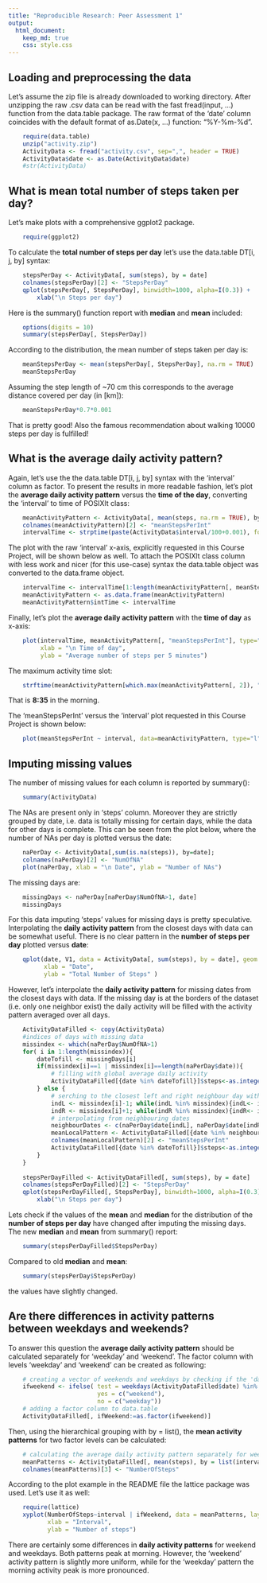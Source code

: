 ```yaml
---
title: "Reproducible Research: Peer Assessment 1"
output: 
  html_document:
    keep_md: true
    css: style.css
---
```


## Loading and preprocessing the data


Let's assume the zip file is already downloaded to working directory. After unzipping the raw <span class="code">.csv</span> data can be read with the fast <span class="code">fread(input, ...)</span> function  from the <span class="code">data.table</span> package. The raw format of the 'date' column coincides with the default format of <span  class="code">as.Date(x, ...)</span> function: "%Y-%m-%d". 
```r
    require(data.table)
    unzip("activity.zip")
    ActivityData <- fread("activity.csv", sep=",", header = TRUE)
    ActivityData$date <- as.Date(ActivityData$date)
    #str(ActivityData)
```


## What is mean total number of steps taken per day?
Let's make plots with a comprehensive <span class="code">ggplot2</span> package. 
```r
    require(ggplot2)
```

To calculate the **total number of steps per day** let's use the data.table <span class="code">DT[i, j, by]</span> syntax:
```r
    stepsPerDay <- ActivityData[, sum(steps), by = date]
    colnames(stepsPerDay)[2] <- "StepsPerDay"
    qplot(stepsPerDay[, StepsPerDay], binwidth=1000, alpha=I(0.3)) + 
        xlab("\n Steps per day")
```

Here is the <span class="code">summary()</span> function report with **median** and **mean** included:
```r
    options(digits = 10)
    summary(stepsPerDay[, StepsPerDay])
```

According to the distribution, the mean number of steps taken per day is:
```r
    meanStepsPerDay <- mean(stepsPerDay[, StepsPerDay], na.rm = TRUE)
    meanStepsPerDay
```

Assuming the step length of ~70 cm this corresponds to the average distance  covered per day (in [km]):
```r
    meanStepsPerDay*0.7*0.001
```
That is pretty good! Also the famous recommendation about walking 10000 steps per day is fulfilled!  
   
## What is the average daily activity pattern?
Again, let's use the the data.table <span class="code">DT[i, j, by]</span> syntax with the 'interval' column as factor. To present the results in more readable fashion, let's plot the **average daily activity pattern** versus the **time of the day**, converting the 'interval' to time of <span class="code">POSIXlt</span> class:
```r
    meanActivityPattern <- ActivityData[, mean(steps, na.rm = TRUE), by = interval]
    colnames(meanActivityPattern)[2] <- "meanStepsPerInt"
    intervalTime <- strptime(paste(ActivityData$interval/100+0.001), format='%H.%M')
```
The plot with the raw 'interval' x-axis, explicitly requested in this Course Project, will be shown below as well.
To attach the  <span class="code">POSIXlt</span> class column with less work and nicer (for this use-case) syntax the <span class="code">data.table</span> object was converted to the <span class="code">data.frame</span> object.
```r
    intervalTime <- intervalTime[1:length(meanActivityPattern[, meanStepsPerInt])]
    meanActivityPattern <- as.data.frame(meanActivityPattern)
    meanActivityPattern$intTime <- intervalTime
```

Finally, let's plot the **average daily activity pattern** with the **time of day** as x-axis:

```r
    plot(intervalTime, meanActivityPattern[, "meanStepsPerInt"], type="l",
         xlab = "\n Time of day", 
         ylab = "Average number of steps per 5 minutes")
```

The maximum activity time slot:
```r
    strftime(meanActivityPattern[which.max(meanActivityPattern[, 2]), "intTime"], format="%H:%M")
```

That is **8:35** in the morning.   
   
The 'meanStepsPerInt' versus the 'interval' plot requested in this Course Project is shown below:
```r
    plot(meanStepsPerInt ~ interval, data=meanActivityPattern, type="l")
```

   
## Imputing missing values

The number of missing values for each column is reported by <span class="code">summary()</span>:
```r
    summary(ActivityData)
```

The <span class="code">NA</span>s are present only in 'steps' column. Moreover they are strictly grouped by date, i.e. data is totally missing for certain days, while the data for other days is complete. This can be seen from the plot below, where the number of <span class="code">NA</span>s per day is plotted versus the date:

```r
    naPerDay <- ActivityData[,sum(is.na(steps)), by=date]; 
    colnames(naPerDay)[2] <- "NumOfNA"
    plot(naPerDay, xlab = "\n Date", ylab = "Number of NAs")
```

The missing days are:
```r
    missingDays <- naPerDay[naPerDay$NumOfNA>1, date]
    missingDays
```

For this data imputing 'steps' values for missing days is pretty speculative. Interpolating the **daily activity pattern** from the closest days with data can be somewhat useful. There is no clear pattern in the **number of steps per day** plotted versus **date**:
```r
    qplot(date, V1, data = ActivityData[, sum(steps), by = date], geom = "line", 
          xlab = "Date", 
          ylab = "Total Number of Steps" )
```

However, let's interpolate the **daily activity pattern** for missing dates from the closest days with data. If the missing day is at the borders of the dataset (i.e. only one neighbor exist) the daily activity will be filled with the activity pattern averaged over all days.
```r
    ActivityDataFilled <- copy(ActivityData)
    #indices of days with missing data
    missindex <- which(naPerDay$NumOfNA>1)
    for( i in 1:length(missindex)){
        dateTofill <- missingDays[i]
        if(missindex[i]==1 | missindex[i]==length(naPerDay$date)){ 
            # filling with global average daily activity
            ActivityDataFilled[{date %in% dateTofill}]$steps<-as.integer(meanActivityPattern$meanStepsPerInt)
        } else {
            # serching to the closest left and right neighbour day with complete data (i.e not in missindex)
            indL <- missindex[i]-1; while(indL %in% missindex){indL<- indL-1};
            indR <- missindex[i]+1; while(indR %in% missindex){indR<- indR+1};
            # interpolating from neighbouring dates
            neighbourDates <- c(naPerDay$date[indL], naPerDay$date[indR])
            meanLocalPattern <- ActivityDataFilled[{date %in% neighbourDates}, mean(steps), by=interval]
            colnames(meanLocalPattern)[2] <- "meanStepsPerInt"
            ActivityDataFilled[{date %in% dateTofill}]$steps<-as.integer(meanLocalPattern$meanStepsPerInt)
        }    
    }
    
    stepsPerDayFilled <- ActivityDataFilled[, sum(steps), by = date]
    colnames(stepsPerDayFilled)[2] <- "StepsPerDay"
    qplot(stepsPerDayFilled[, StepsPerDay], binwidth=1000, alpha=I(0.3)) + 
        xlab("\n Steps per day")

```

Lets check if the values of the **mean** and **median** for the distribution of the **number of steps per day** have changed after imputing the missing days.
The new **median** and **mean** from <span class="code">summary()</span> report:
```r
    summary(stepsPerDayFilled$StepsPerDay)
```
Compared to old **median** and **mean**:
```r
    summary(stepsPerDay$StepsPerDay)
```

the values have slightly changed.

## Are there differences in activity patterns between weekdays and weekends?

To answer this question the **average daily activity pattern** should be calculated separately for 'weekday' and 'weekend'. The factor column with levels 'weekday' and 'weekend' can be created as following:  
```r
    # creating a vector of weekends and weekdays by checking if the 'date' is Saturday or Sunday
    ifweekend <- ifelse( test = weekdays(ActivityDataFilled$date) %in% c("Saturday", "Sunday"), 
                         yes = c("weekend"), 
                         no = c("weekday"))
    # adding a factor column to data.table
    ActivityDataFilled[, ifWeekend:=as.factor(ifweekend)]
```

Then, using the hierarchical grouping with <span class="code">by = list()</span>,  the **mean activity patterns** for two factor levels can be calculated:  
```r
    # calculating the average daily activity pattern separately for weekend and weekday
    meanPatterns <- ActivityDataFilled[, mean(steps), by = list(interval, ifWeekend)]
    colnames(meanPatterns)[3] <- "NumberOfSteps"
```

According to the plot example in the README file the <span class="code">lattice</span> package was used. Let's use it as well:
```r
    require(lattice)
    xyplot(NumberOfSteps~interval | ifWeekend, data = meanPatterns, layout=c(1,2), type="l", 
           xlab = "Interval",
           ylab = "Number of steps")
```

There are certainly some differences in **daily activity patterns** for weekend and weekdays. Both patterns peak at morning. However, the 'weekend' activity pattern is slightly more uniform, while for the 'weekday' pattern the morning activity peak is more pronounced. 
   